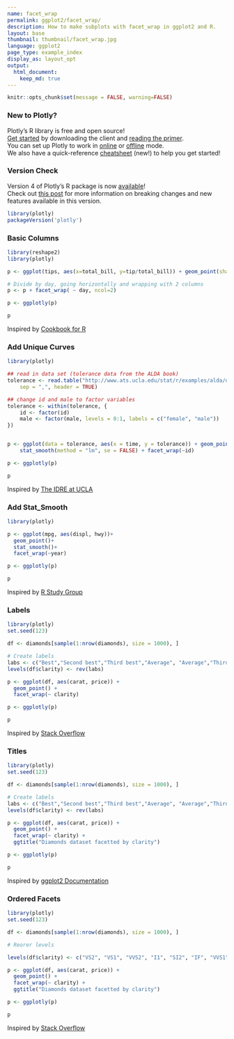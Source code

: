 ```yaml
---
name: facet_wrap
permalink: ggplot2/facet_wrap/
description: How to make subplots with facet_wrap in ggplot2 and R.
layout: base
thumbnail: thumbnail/facet_wrap.jpg
language: ggplot2
page_type: example_index
display_as: layout_opt
output:
  html_document:
    keep_md: true
---
```


```r
knitr::opts_chunk$set(message = FALSE, warning=FALSE)
```

### New to Plotly?

Plotly's R library is free and open source!<br>
[Get started](https://plot.ly/r/getting-started/) by downloading the client and [reading the primer](https://plot.ly/r/getting-started/).<br>
You can set up Plotly to work in [online](https://plot.ly/r/getting-started/#hosting-graphs-in-your-online-plotly-account) or [offline](https://plot.ly/r/offline/) mode.<br>
We also have a quick-reference [cheatsheet](https://images.plot.ly/plotly-documentation/images/r_cheat_sheet.pdf) (new!) to help you get started!

### Version Check

Version 4 of Plotly's R package is now [available](https://plot.ly/r/getting-started/#installation)!<br>
Check out [this post](http://moderndata.plot.ly/upgrading-to-plotly-4-0-and-above/) for more information on breaking changes and new features available in this version.

```r
library(plotly)
packageVersion('plotly')
```

### Basic Columns

```r
library(reshape2)
library(plotly)

p <- ggplot(tips, aes(x=total_bill, y=tip/total_bill)) + geom_point(shape=1)

# Divide by day, going horizontally and wrapping with 2 columns
p <- p + facet_wrap( ~ day, ncol=2)

p <- ggplotly(p)

p
```
Inspired by <a href="http://www.cookbook-r.com/Graphs/Scatterplots_(ggplot2)/">Cookbook for R</a>

### Add Unique Curves

```r
library(plotly)

## read in data set (tolerance data from the ALDA book)
tolerance <- read.table("http://www.ats.ucla.edu/stat/r/examples/alda/data/tolerance1_pp.txt",
    sep = ",", header = TRUE)

## change id and male to factor variables
tolerance <- within(tolerance, {
    id <- factor(id)
    male <- factor(male, levels = 0:1, labels = c("female", "male"))
})


p <- ggplot(data = tolerance, aes(x = time, y = tolerance)) + geom_point() +
    stat_smooth(method = "lm", se = FALSE) + facet_wrap(~id)

p <- ggplotly(p)

p
```
Inspired by <a href="http://www.ats.ucla.edu/stat/r/faq/growth.htm">The IDRE at UCLA</a>

### Add Stat_Smooth

```r
library(plotly)

p <- ggplot(mpg, aes(displ, hwy))+
  geom_point()+
  stat_smooth()+
  facet_wrap(~year)

p <- ggplotly(p)

p
```
Inspired by <a href="http://www.ling.upenn.edu/~joseff/rstudy/summer2010_ggplot2_intro.html">R Study Group</a>

### Labels

```r
library(plotly)
set.seed(123)

df <- diamonds[sample(1:nrow(diamonds), size = 1000), ]

# Create labels
labs <- c("Best","Second best","Third best","Average", "Average","Third Worst","Second Worst","Worst")
levels(df$clarity) <- rev(labs)

p <- ggplot(df, aes(carat, price)) + 
  geom_point() + 
  facet_wrap(~ clarity)

p <- ggplotly(p)

p
```
Inspired by <a href="http://stackoverflow.com/questions/3472980/ggplot-how-to-change-facet-labels">Stack Overflow</a>

### Titles

```r
library(plotly)
set.seed(123)

df <- diamonds[sample(1:nrow(diamonds), size = 1000), ]

# Create labels
labs <- c("Best","Second best","Third best","Average", "Average","Third Worst","Second Worst","Worst")
levels(df$clarity) <- rev(labs)

p <- ggplot(df, aes(carat, price)) + 
  geom_point() + 
  facet_wrap(~ clarity) + 
  ggtitle("Diamonds dataset facetted by clarity")

p <- ggplotly(p)

p
```
Inspired by <a href="http://docs.ggplot2.org/current/">ggplot2 Documentation</a>

### Ordered Facets

```r
library(plotly)
set.seed(123)

df <- diamonds[sample(1:nrow(diamonds), size = 1000), ]

# Reorer levels

levels(df$clarity) <- c("VS2", "VS1", "VVS2", "I1", "SI2", "IF", "VVS1", "SI1")

p <- ggplot(df, aes(carat, price)) + 
  geom_point() + 
  facet_wrap(~ clarity) + 
  ggtitle("Diamonds dataset facetted by clarity")

p <- ggplotly(p)

p
```
Inspired by <a href="http://stackoverflow.com/questions/3311901/how-do-i-get-ggplot-to-order-facets-correctly">Stack Overflow</a>
